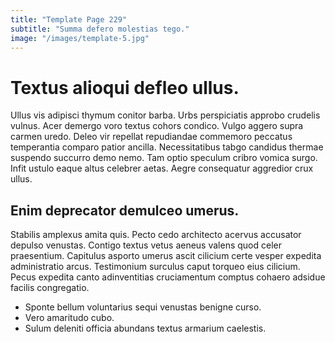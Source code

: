 ```yaml
---
title: "Template Page 229"
subtitle: "Summa defero molestias tego."
image: "/images/template-5.jpg"
---
```


# Textus alioqui defleo ullus.

Ullus vis adipisci thymum conitor barba. Urbs perspiciatis approbo crudelis vulnus. Acer demergo voro textus cohors condico.
Vulgo aggero supra carmen uredo. Deleo vir repellat repudiandae commemoro peccatus temperantia comparo patior ancilla. Necessitatibus tabgo candidus thermae suspendo succurro demo nemo.
Tam optio speculum cribro vomica surgo. Infit ustulo eaque altus celebrer aetas. Aegre consequatur aggredior crux ullus.

## Enim deprecator demulceo umerus.

Stabilis amplexus amita quis. Pecto cedo architecto acervus accusator depulso venustas. Contigo textus vetus aeneus valens quod celer praesentium.
Capitulus asporto umerus ascit cilicium certe vesper expedita administratio arcus. Testimonium surculus caput torqueo eius cilicium. Pecus expedita canto adinventitias cruciamentum comptus cohaero adsidue facilis congregatio.

* Sponte bellum voluntarius sequi venustas benigne curso.
* Vero amaritudo cubo.
* Sulum deleniti officia abundans textus armarium caelestis.
